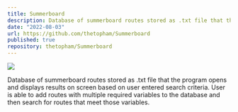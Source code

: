 ```yaml
---
title: Summerboard
description: Database of summerboard routes stored as .txt file that the program opens and displays results on screen based on user entered search criteria. User is able to add routes with multiple required variables to the database and then search for routes that meet those variables.
date: "2022-08-03"
url: https://github.com/thetopham/Summerboard
published: true
repository: thetopham/Summerboard
---
```



[![](https://raw.githubusercontent.com/thetopham/Summerboard/main/Summerboard%20Boulder.jpg)](https://github.com/thetopham/Summerboard)

Database of summerboard routes stored as .txt file that the program opens and displays results on screen based on user entered search criteria. User is able to add routes with multiple required variables to the database and then search for routes that meet those variables.
